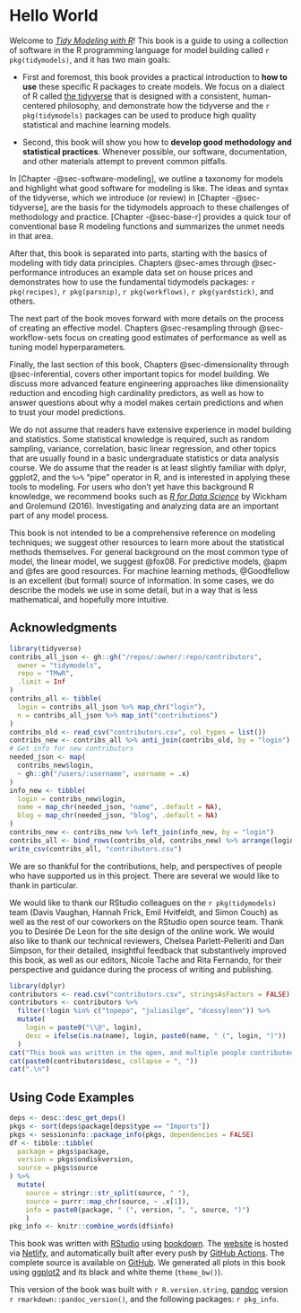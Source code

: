 # Hello World {.unnumbered}

Welcome to [*Tidy Modeling with R*](https://amzn.to/35Hn96s)! This book is a guide to using a collection of software in the R programming language for model building called `r pkg(tidymodels)`, and it has two main goals:

-   First and foremost, this book provides a practical introduction to **how to use** these specific R packages to create models. We focus on a dialect of R called [the tidyverse](https://www.tidyverse.org/) that is designed with a consistent, human-centered philosophy, and demonstrate how the tidyverse and the `r pkg(tidymodels)` packages can be used to produce high quality statistical and machine learning models.

-   Second, this book will show you how to **develop good methodology and statistical practices**. Whenever possible, our software, documentation, and other materials attempt to prevent common pitfalls.

In [Chapter -@sec-software-modeling], we outline a taxonomy for models and highlight what good software for modeling is like. The ideas and syntax of the tidyverse, which we introduce (or review) in [Chapter -@sec-tidyverse], are the basis for the tidymodels approach to these challenges of methodology and practice. [Chapter -@sec-base-r] provides a quick tour of conventional base R modeling functions and summarizes the unmet needs in that area.

After that, this book is separated into parts, starting with the basics of modeling with tidy data principles. Chapters @sec-ames through @sec-performance introduces an example data set on house prices and demonstrates how to use the fundamental tidymodels packages: `r pkg(recipes)`, `r pkg(parsnip)`, `r pkg(workflows)`, `r pkg(yardstick)`, and others.

The next part of the book moves forward with more details on the process of creating an effective model. Chapters @sec-resampling through @sec-workflow-sets focus on creating good estimates of performance as well as tuning model hyperparameters.

Finally, the last section of this book, Chapters @sec-dimensionality through @sec-inferential, covers other important topics for model building. We discuss more advanced feature engineering approaches like dimensionality reduction and encoding high cardinality predictors, as well as how to answer questions about why a model makes certain predictions and when to trust your model predictions.

We do not assume that readers have extensive experience in model building and statistics. Some statistical knowledge is required, such as random sampling, variance, correlation, basic linear regression, and other topics that are usually found in a basic undergraduate statistics or data analysis course. We do assume that the reader is at least slightly familiar with dplyr, ggplot2, and the `%>%` "pipe" operator in R, and is interested in applying these tools to modeling. For users who don't yet have this background R knowledge, we recommend books such as [*R for Data Science*](https://r4ds.had.co.nz/) by Wickham and Grolemund (2016). Investigating and analyzing data are an important part of any model process.

This book is not intended to be a comprehensive reference on modeling techniques; we suggest other resources to learn more about the statistical methods themselves. For general background on the most common type of model, the linear model, we suggest @fox08. For predictive models, @apm and @fes are good resources. For machine learning methods, @Goodfellow is an excellent (but formal) source of information. In some cases, we do describe the models we use in some detail, but in a way that is less mathematical, and hopefully more intuitive.

## Acknowledgments {.unnumbered}

```r
library(tidyverse)
contribs_all_json <- gh::gh("/repos/:owner/:repo/contributors",
  owner = "tidymodels",
  repo = "TMwR",
  .limit = Inf
)
contribs_all <- tibble(
  login = contribs_all_json %>% map_chr("login"),
  n = contribs_all_json %>% map_int("contributions")
)
contribs_old <- read_csv("contributors.csv", col_types = list())
contribs_new <- contribs_all %>% anti_join(contribs_old, by = "login")
# Get info for new contributors
needed_json <- map(
  contribs_new$login, 
  ~ gh::gh("/users/:username", username = .x)
)
info_new <- tibble(
  login = contribs_new$login,
  name = map_chr(needed_json, "name", .default = NA),
  blog = map_chr(needed_json, "blog", .default = NA)
)
contribs_new <- contribs_new %>% left_join(info_new, by = "login")
contribs_all <- bind_rows(contribs_old, contribs_new) %>% arrange(login)
write_csv(contribs_all, "contributors.csv")
```

We are so thankful for the contributions, help, and perspectives of people who have supported us in this project. There are several we would like to thank in particular.

We would like to thank our RStudio colleagues on the `r pkg(tidymodels)` team (Davis Vaughan, Hannah Frick, Emil Hvitfeldt, and Simon Couch) as well as the rest of our coworkers on the RStudio open source team. Thank you to Desirée De Leon for the site design of the online work. We would also like to thank our technical reviewers, Chelsea Parlett-Pelleriti and Dan Simpson, for their detailed, insightful feedback that substantively improved this book, as well as our editors, Nicole Tache and Rita Fernando, for their perspective and guidance during the process of writing and publishing.

```r
library(dplyr)
contributors <- read.csv("contributors.csv", stringsAsFactors = FALSE)
contributors <- contributors %>% 
  filter(!login %in% c("topepo", "juliasilge", "dcossyleon")) %>% 
  mutate(
    login = paste0("\\@", login),
    desc = ifelse(is.na(name), login, paste0(name, " (", login, ")"))
  )
cat("This book was written in the open, and multiple people contributed via pull requests or issues. Special thanks goes to the ", xfun::n2w(nrow(contributors)), " people who contributed via GitHub pull requests (in alphabetical order by username): ", sep = "")
cat(paste0(contributors$desc, collapse = ", "))
cat(".\n")
```

## Using Code Examples {.unnumbered}

```r
deps <- desc::desc_get_deps()
pkgs <- sort(deps$package[deps$type == "Imports"])
pkgs <- sessioninfo::package_info(pkgs, dependencies = FALSE)
df <- tibble::tibble(
  package = pkgs$package,
  version = pkgs$ondiskversion,
  source = pkgs$source
) %>% 
  mutate(
    source = stringr::str_split(source, " "),
    source = purrr::map_chr(source, ~ .x[1]),
    info = paste0(package, " (", version, ", ", source, ")")
    )
pkg_info <- knitr::combine_words(df$info)
```

This book was written with [RStudio](http://www.rstudio.com/ide/) using [bookdown](http://bookdown.org/). The [website](https://tmwr.org) is hosted via [Netlify](http://netlify.com/), and automatically built after every push by [GitHub Actions](https://help.github.com/actions). The complete source is available on [GitHub](https://github.com/tidymodels/TMwR). We generated all plots in this book using [ggplot2](https://ggplot2.tidyverse.org/) and its black and white theme (`theme_bw()`).

This version of the book was built with `r R.version.string`, [pandoc](https://pandoc.org/) version `r rmarkdown::pandoc_version()`, and the following packages: `r pkg_info`.
